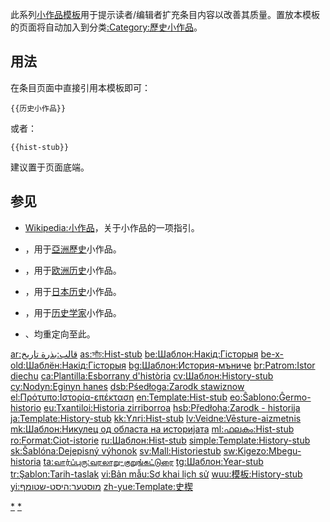 <includeonly><!-- 在這裡加入模板的保護標識 --></includeonly><noinclude>{{template doc page viewed directly}}</noinclude>
<!-- 在本行下編輯模板說明 -->
此系列[[:Category:小作品模板|小作品模板]]用于提示读者/编辑者扩充条目内容以改善其质量。置放本模板的页面将自动加入到分类[[:Category:歷史小作品]]。
== 用法 ==
在条目页面中直接引用本模板即可：
<pre>{{历史小作品}}
</pre>
或者：
<pre>{{hist-stub}}
</pre>
建议置于页面底端。
== 参见 ==
* [[Wikipedia:小作品]]，关于小作品的一项指引。
*{{tl|Asia-hist-stub}}，用于[[亞洲歷史]]小作品。
*{{tl|Euro-hist-stub}}，用于[[欧洲历史]]小作品。
*{{tl|Japan-hist-stub}}，用于[[日本历史]]小作品。
*{{tl|Historian-stub}}，用于[[历史学家]]小作品。
*{{tl|历史小作品}}、{{tl|History-stub}}均重定向至此。

<includeonly>
<!-- 本行下加入模板的分類 -->
[[Category:歷史小作品模板|*]]
[[Category:歷史小作品|*]]
<!-- 本行下加入模板的跨語言鏈接 -->
[[ar:قالب:بذرة تاريخ]]
[[as:সাঁচ:Hist-stub]]
[[be:Шаблон:Накід:Гісторыя]]
[[be-x-old:Шаблён:Накід:Гісторыя]]
[[bg:Шаблон:История-мъниче]]
[[br:Patrom:Istor diechu]]
[[ca:Plantilla:Esborrany d'història]]
[[cv:Шаблон:History-stub]]
[[cy:Nodyn:Eginyn hanes]]
[[dsb:Pśedłoga:Zarodk stawiznow]]
[[el:Πρότυπο:Ιστορία-επέκταση]]
[[en:Template:Hist-stub]]
[[eo:Ŝablono:Ĝermo-historio]]
[[eu:Txantiloi:Historia zirriborroa]]
[[hsb:Předłoha:Zarodk - historija]]
[[ja:Template:History-stub]]
[[kk:Үлгі:Hist-stub]]
[[lv:Veidne:Vēsture-aizmetnis]]
[[mk:Шаблон:Никулец од областа на историјата]]
[[ml:ഫലകം:Hist-stub]]
[[ro:Format:Ciot-istorie]]
[[ru:Шаблон:Hist-stub]]
[[simple:Template:History-stub]]
[[sk:Šablóna:Dejepisný výhonok]]
[[sv:Mall:Historiestub]]
[[sw:Kigezo:Mbegu-historia]]
[[ta:வார்ப்புரு:வரலாறு-குறுங்கட்டுரை]]
[[tg:Шаблон:Year-stub]]
[[tr:Şablon:Tarih-taslak]]
[[vi:Bản mẫu:Sơ khai lịch sử]]
[[wuu:模板:History-stub]]
[[yi:מוסטער:היסט-שטומף]]
[[zh-yue:Template:史楔]]
</includeonly>